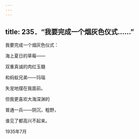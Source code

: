 ```yaml
---
---
---
```

title: 235．“我要完成一个烟灰色仪式……”
---




我要完成一个烟灰色仪式：

海上夏日的草莓——

双重真诚的肉红玉髓

和蚂蚁兄弟——玛瑙

失宠地摆在我面前。

但我更喜欢大海深渊的

普通一兵——阴沉，粗野，

谁见了都高兴不起来。

1935年7月